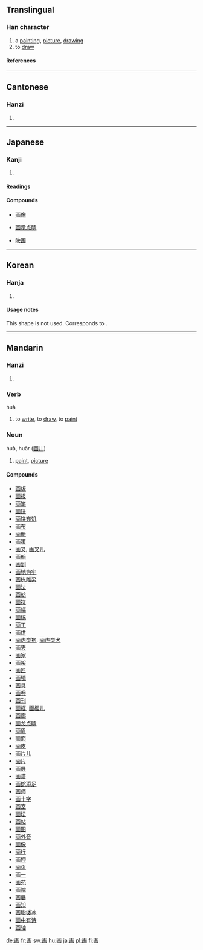 {{see|畫}}

==Translingual==
===Han character===
{{Han char|rn=102|rad=田|as=03|sn=8|four=|canj=一山田 (MUW)}}
# a [[painting]], [[picture]], [[drawing]]
# to [[draw]]
====References====
{{Han ref|kx=0759.080|dkj=21739|dj=1169.080|hdz=42530.050|uh=753B|ud=30011}}
----
==Cantonese==
===Hanzi===
{{yue-hanzi|jyut=|y=[[wa2]], [[waak6]]}}
# {{defn|Cantonese}}
----
==Japanese==
===Kanji===
{{ja-kanji|grade=2|rs=田03}}
# {{defn|Japanese}}
====Readings====
{{ja-readings|on=[[が]] (ga), [[かく]] (kaku)|kun=[[かぎる]] (kagiru), [[はかる]] (hakaru), [[はかりごと]] (hakarigoto)}}


====Compounds====
{{top4}}
*[[画像]]
{{mid4}}
*[[画竜点睛]]
{{mid4}}
*[[映画]]
{{mid4}}
{{bottom}}

----

==Korean==
===Hanja===
{{ko-hanja|hangeul=화 (획)|eumhun=그림 화|rv=hwa (hoek)|mr=hwa (hoek)|y=hwa (hoyk)}}
# {{defn|Korean}}


====Usage notes====
This shape is not used. Corresponds to {{KOchar|畵}}.

----
==Mandarin==
===Hanzi===
{{cmn-hanzi|tra=畫|pin=[[huà]] ([[hua4]]), [[zhèn]] ([[zhen4]])|wg=[[hua4|hua<sup>4</sup>]], [[chen4|chen<sup>4</sup>]]}}
# {{defn|Mandarin}}

===Verb===
huà

# to [[write]], to [[draw]], to [[paint]]

===Noun===
huà, huàr ([[画儿]])

# [[paint]], [[picture]]

====Compounds====
*[[画板]]
*[[画报]]
*[[画笔]]
*[[画饼]]
*[[画饼充饥]]
*[[画布]]
*[[画册]]
*[[画策]]
*[[画叉]], [[画叉儿]]
*[[画船]]
*[[画到]]
*[[画地为牢]]
*[[画栋雕梁]]
*[[画法]]
*[[画舫]]
*[[画符]]
*[[画幅]]
*[[画稿]]
*[[画工]]
*[[画供]]
*[[画虎类狗]], [[画虎类犬]]
*[[画夹]]
*[[画家]]
*[[画架]]
*[[画匠]]
*[[画境]]
*[[画具]]
*[[画卷]]
*[[画刊]]
*[[画框]], [[画框儿]]
*[[画廊]]
*[[画龙点睛]]
*[[画眉]]
*[[画面]]
*[[画皮]]
*[[画片儿]]
*[[画片]]
*[[画屏]]
*[[画谱]]
*[[画蛇添足]]
*[[画师]]
*[[画十字]]
*[[画室]]
*[[画坛]]
*[[画帖]]
*[[画图]]
*[[画外音]]
*[[画像]]
*[[画行]]
*[[画押]]
*[[画页]]
*[[画一]]
*[[画苑]]
*[[画院]]
*[[画展]]
*[[画知]]
*[[画脂镂冰]]
*[[画中有诗]]
*[[画轴]]

[[de:画]]
[[fr:画]]
[[sw:画]]
[[hu:画]]
[[ja:画]]
[[pl:画]]
[[fi:画]]